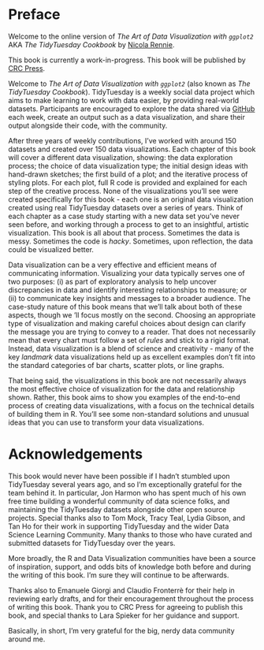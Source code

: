 # Preface {.unnumbered}

::: {.content-visible when-format="html"}

::: {.callout-note icon=false appearance="simple"}

Welcome to the online version of *The Art of Data Visualization with `ggplot2`* AKA *The TidyTuesday Cookbook* by [Nicola Rennie](https://nrennie.rbind.io/).

This book is currently a work-in-progress. This book will be published by [CRC Press](https://www.routledge.com/corporate/about-us/crc-press). 

:::

:::

Welcome to *The Art of Data Visualization with `ggplot2`* (also known as *The TidyTuesday Cookbook*). TidyTuesday is a weekly social data project which aims to make learning to work with data easier, by providing real-world datasets. Participants are encouraged to explore the data shared via [GitHub](https://github.com/rfordatascience/tidytuesday) each week, create an output such as a data visualization, and share their output alongside their code, with the community. 

After three years of weekly contributions, I've worked with around 150 datasets and created over 150 data visualizations. Each chapter of this book will cover a different data visualization, showing: the data exploration process; the choice of data visualization type; the initial design ideas with hand-drawn sketches; the first build of a plot; and the iterative process of styling plots. For each plot, full R code is provided and explained for each step of the creative process. None of the visualizations you'll see were created specifically for this book - each one is an original data visualization created using real TidyTuesday datasets over a series of years. Think of each chapter as a case study starting with a new data set you've never seen before, and working through a process to get to an insightful, artistic visualization. This book is all about that process. Sometimes the data is messy. Sometimes the code is *hacky*. Sometimes, upon reflection, the data could be visualized better. 

Data visualization can be a very effective and efficient means of communicating information. Visualizing your data typically serves one of two purposes: (i) as part of exploratory analysis to help uncover discrepancies in data and identify interesting relationships to measure; or (ii) to communicate key insights and messages to a broader audience. The case-study nature of this book means that we'll talk about both of these aspects, though we 'll focus mostly on the second. Choosing an appropriate type of visualization and making careful choices about design can clarify the message you are trying to convey to a reader. That does not necessarily mean that every chart must follow a set of *rules* and stick to a rigid format. Instead, data visualization is a blend of science and creativity - many of the key *landmark* data visualizations held up as excellent examples don't fit into the standard categories of bar charts, scatter plots, or line graphs. 

That being said, the visualizations in this book are not necessarily always the most effective choice of visualization for the data and relationship shown. Rather, this book aims to show you examples of the end-to-end process of creating data visualizations, with a focus on the technical details of building them in R. You'll see some non-standard solutions and unusual ideas that you can use to transform your data visualizations.

# Acknowledgements {.unnumbered}

This book would never have been possible if I hadn't stumbled upon TidyTuesday several years ago, and so I'm exceptionally grateful for the team behind it. In particular, Jon Harmon who has spent much of his own free time building a wonderful community of data science folks, and maintaining the TidyTuesday datasets alongside other open source projects. Special thanks also to Tom Mock, Tracy Teal, Lydia Gibson, and Tan Ho for their work in supporting TidyTuesday and the wider Data Science Learning Community. Many thanks to those who have curated and submitted datasets for TidyTuesday over the years.

More broadly, the R and Data Visualization communities have been a source of inspiration, support, and odds bits of knowledge both before and during the writing of this book. I'm sure they will continue to be afterwards.

Thanks also to Emanuele Giorgi and Claudio Fronterrè for their help in reviewing early drafts, and for their encouragement throughout the process of writing this book. Thank you to CRC Press for agreeing to publish this book, and special thanks to Lara Spieker for her guidance and support.

Basically, in short, I'm very grateful for the big, nerdy data community around me. 

